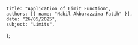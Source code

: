     title: "Application of Limit Function",
    authors: [{ name: "Nabil Akbarazzima Fatih" }],
    date: "26/05/2025",
    subject: "Limits",
};